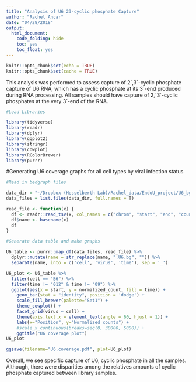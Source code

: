 ```yaml
---
title: "Analysis of U6 23-cyclic phosphate Capture"
author: "Rachel Ancar"
date: "04/28/2018"
output: 
  html_document:
    code_folding: hide
    toc: yes
    toc_float: yes
---
```

```r
knitr::opts_chunk$set(echo = TRUE)
knitr::opts_chunk$set(cache = TRUE)
```

This analysis was performed to assess capture of 2´,3´-cyclic phosphate capture of U6 RNA, which has a cyclic phosphate at its 3´-end produced during RNA processing. All samples should have capture of 2,´3´-cyclic phosphates at the very 3´-end of the RNA. 

```r

#Load Libraries

library(tidyverse)
library(readr)
library(dplyr)
library(ggplot2)
library(stringr)
library(cowplot)
library(RColorBrewer)
library(purrr)

```

#Generating U6 coverage graphs for all cell types by viral infection status

```r

#Read in bedgraph files

data_dir = "~/Dropbox (Hesselberth Lab)/Rachel_data/EndoU_project/U6_bg/"
data_files = list.files(data_dir, full.names = T)

read_file <- function(x) {
  df <- readr::read_tsv(x, col_names = c("chrom", "start", "end", "count", "normalized_count"))
  df$name <- basename(x)
  df
}

#Generate data table and make graphs

U6_table <- purrr::map_df(data_files, read_file) %>%
  dplyr::mutate(name = str_replace(name, ".U6.bg", "")) %>%
  separate(name, into = c('cell', 'virus', 'time'), sep = '_')

U6_plot <- U6_table %>%
  filter(cell == "B6") %>%
  filter(time != "012" & time != "09") %>%
  ggplot(aes(x = start, y = normalized_count, fill = time)) +
    geom_bar(stat = "identity", position = 'dodge') +
    scale_fill_brewer(palette="Set1") + 
    theme_cowplot() + 
    facet_grid(virus ~ cell) +
    theme(axis.text.x = element_text(angle = 60, hjust = 1)) +
    labs(x="Position", y="Normalized counts") +
    #scale_x_continuous(breaks=seq(0, 30000, 5000)) + 
    ggtitle("U6 coverage plot")
U6_plot

ggsave(filename="U6.coverage.pdf", plot=U6_plot)

```

Overall, we see specific capture of U6, cyclic phosphate in all the samples. Although, there were disparities among the relatives amounts of cyclic phosphate captured between library samples. 

